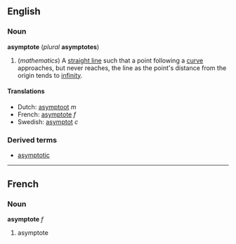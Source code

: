 ==English==
===Noun===
'''asymptote''' (''plural'' '''asymptotes''')

#(''mathematics'') A [[straight line]] such that a point following a [[curve]] approaches, but never reaches, the line as the point's distance from the origin tends to [[infinity]].

====Translations====
*Dutch: [[asymptoot]] ''m''
*French: [[asymptote]] ''f''
*Swedish: [[asymptot]] ''c''

===Derived terms===
*[[asymptotic]]

----
==French==
===Noun===
'''asymptote''' ''f''

#asymptote